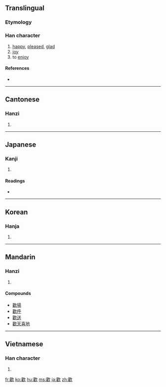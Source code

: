 {{also|歓|欢|驩}}
==Translingual==

===Etymology===
{{Han compound|雚|欠|c1=p|c2=s|ls=psc}}

===Han character===
{{Han char|rn=76|rad=欠|as=18|sn=22|four=4728<sub>2</sub>|canj=廿土弓人 (TGNO)}}

# [[happy]], [[pleased]], [[glad]]
# [[joy]]
# to [[enjoy]]

====References====
* {{Han ref|kx=0573.120|dkj=16242|dj=0961.120|hdz=32153.170|uh=6B61|ud=27489|bh=C577|bd=50551}}

----

==Cantonese==

===Hanzi===
{{yue-hanzi|jyut=|y=fun1|sim=欢}}

# {{defn|Cantonese|sort=欠18}}

----

==Japanese==

===Kanji===
{{ja-kanji|grade=|rs=欠18}}

# {{defn|Japanese}}

====Readings====
* {{ja-readings|on=カン (kan)|kun=[[よろこぶ]] (yorokobu)}}

----

==Korean==

===Hanja===
{{ko-hanja|hangeul=환|eumhun=|rv=hwan|mr=hwan|y=hwan}}

# {{defn|Korean|sort=欠18}}

----

==Mandarin==

===Hanzi===
{{cmn-hanzi|sim=欢|pin=[[huān]] ([[huan1]])|wg=huan<sup>1</sup>}}

# {{defn|Mandarin|sort=欠18}}

====Compounds====
* [[歡場]]
* [[歡呼]]
* [[歡送]]
* [[歡天喜地]]

----

==Vietnamese==

===Han character===
{{vi-hantu|[[hoan]], [[hoen]]|rs=欠18}}

# {{defn|Vietnamese|sort=欠18}}

[[fr:歡]]
[[ko:歡]]
[[hu:歡]]
[[ms:歡]]
[[ja:歡]]
[[zh:歡]]